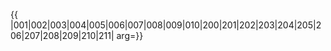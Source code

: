 {{ {{{1|PRC admin/showlist}}}
|001|002|003|004|005|006|007|008|009|010|200|201|202|203|204|205|206|207|208|209|210|211|
arg={{{arg|}}}}}